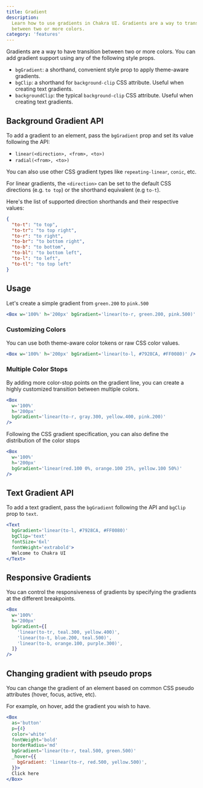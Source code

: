 ```yaml
---
title: Gradient
description:
  Learn how to use gradients in Chakra UI. Gradients are a way to transition
  between two or more colors.
category: 'features'
---
```


Gradients are a way to have transition between two or more colors. You can add
gradient support using any of the following style props.

- `bgGradient`: a shorthand, convenient style prop to apply theme-aware
  gradients.
- `bgClip`: a shorthand for `background-clip` CSS attribute. Useful when
  creating text gradients.
- `backgroundClip`: the typical `background-clip` CSS attribute. Useful when
  creating text gradients.

## Background Gradient API

To add a gradient to an element, pass the `bgGradient` prop and set its value
following the API:

- `linear(<direction>, <from>, <to>)`
- `radial(<from>, <to>)`

You can also use other CSS gradient types like `repeating-linear`, `conic`, etc.

For linear gradients, the `<direction>` can be set to the default CSS directions
(e.g. `to top`) or the shorthand equivalent (e.g `to-t`).

Here's the list of supported direction shorthands and their respective values:

```json
{
  "to-t": "to top",
  "to-tr": "to top right",
  "to-r": "to right",
  "to-br": "to bottom right",
  "to-b": "to bottom",
  "to-bl": "to bottom left",
  "to-l": "to left",
  "to-tl": "to top left"
}
```

## Usage

Let's create a simple gradient from `green.200` to `pink.500`

```jsx
<Box w='100%' h='200px' bgGradient='linear(to-r, green.200, pink.500)' />
```

### Customizing Colors

You can use both theme-aware color tokens or raw CSS color values.

```jsx
<Box w='100%' h='200px' bgGradient='linear(to-l, #7928CA, #FF0080)' />
```

### Multiple Color Stops

By adding more color-stop points on the gradient line, you can create a highly
customized transition between multiple colors.

```jsx
<Box
  w='100%'
  h='200px'
  bgGradient='linear(to-r, gray.300, yellow.400, pink.200)'
/>
```

Following the CSS gradient specification, you can also define the distribution
of the color stops

```jsx
<Box
  w='100%'
  h='200px'
  bgGradient='linear(red.100 0%, orange.100 25%, yellow.100 50%)'
/>
```

## Text Gradient API

To add a text gradient, pass the `bgGradient` following the API and `bgClip`
prop to `text`.

```jsx
<Text
  bgGradient='linear(to-l, #7928CA, #FF0080)'
  bgClip='text'
  fontSize='6xl'
  fontWeight='extrabold'>
  Welcome to Chakra UI
</Text>
```

## Responsive Gradients

You can control the responsiveness of gradients by specifying the gradients at
the different breakpoints.

```jsx
<Box
  w='100%'
  h='200px'
  bgGradient={[
    'linear(to-tr, teal.300, yellow.400)',
    'linear(to-t, blue.200, teal.500)',
    'linear(to-b, orange.100, purple.300)',
  ]}
/>
```

## Changing gradient with pseudo props

You can change the gradient of an element based on common CSS pseudo attributes
(hover, focus, active, etc).

For example, on hover, add the gradient you wish to have.

```jsx
<Box
  as='button'
  p={4}
  color='white'
  fontWeight='bold'
  borderRadius='md'
  bgGradient='linear(to-r, teal.500, green.500)'
  _hover={{
    bgGradient: 'linear(to-r, red.500, yellow.500)',
  }}>
  Click here
</Box>
```
